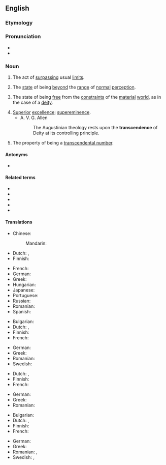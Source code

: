 ==English==

===Etymology===
{{suffix|en|transcend|ence}}

===Pronunciation===
* {{audio|en|En-us-transcendence.ogg|Audio (US)}}
* {{IPA|en|/tɹæn(t)ˈsɛndəns/}}

===Noun===
{{en-noun|~}}

# {{lb|en|countable}} The act of [[surpass]]ing usual [[limit]]s.
# {{lb|en|uncountable}} The [[state]] of being [[beyond]] the [[range]] of [[normal]] [[perception]].
# {{lb|en|uncountable}} The state of being [[free]] from the [[constraint]]s of the [[material]] [[world]], as in the case of a [[deity]].
# [[superior|Superior]] [[excellence]]; [[supereminence]].
#* A. V. G. Allen
#*: The Augustinian theology rests upon the '''transcendence''' of Deity at its controlling principle.
# {{lb|en|math}} The property of being a [[transcendental number]].

====Antonyms====
* {{l|en|immanence}}

====Related terms====
* {{l|en|transcend}}
* {{l|en|transcendency}}
* {{l|en|transcendent}}
* {{l|en|transcendental}}
* {{l|en|transcendently}}

====Translations====
{{trans-top|the act of surpassing usual limits}}
* Chinese:
*: Mandarin: {{t+|cmn|超越|tr=chāoyuè}}
* Dutch: {{t+|nl|overstijging|f}}, {{t+|nl|transcendentie|f}}
* Finnish: {{t|fi|transsendenssi}}
{{trans-mid}}
* French: {{t+|fr|transcendance|f}}
* German: {{t+|de|Transzendenz|f}}
* Greek: {{t+|el|υπέρβαση|f|sc=Grek}}
* Hungarian: {{t|hu|felülemelkedés}}
* Japanese: {{t+|ja|超越|tr=ちょうえつ, chōetsu}}
* Portuguese: {{t+|pt|transcendência}}
* Russian: {{t+|ru|трансцендентность}}
* Romanian: {{t+|ro|transcendență|f}}
* Spanish: {{t|es|transcendencia}}
{{trans-bottom}}

{{trans-top|the state of being beyond the range of normal perception}}
* Bulgarian: {{t|bg|неосезаемост|f}}
* Dutch: {{t+|nl|overstijging|f}}, {{t+|nl|transcendentie|f}}
* Finnish: {{t|fi|transsendenssi}}
* French: {{t+|fr|transcendance|f}}
{{trans-mid}}
* German: {{t+|de|Transzendenz|f}}
* Greek: {{t+|el|υπέρβαση|f|sc=Grek}}
* Romanian: {{t+|ro|transcendență|f}}
* Swedish: {{t|sv|transcendens|c}}
{{trans-bottom}}

{{trans-top|the state of being free from the constraints of the material world, as in the case of a deity}}
* Dutch: {{t+|nl|overstijging|f}}, {{t+|nl|transcendentie|f}}
* Finnish: {{t|fi|transsendenssi}}
* French: {{t+|fr|transcendance|f}}
{{trans-mid}}
* German: {{t+|de|Transzendenz|f}}
* Greek: {{t+|el|υπέρβαση|f|sc=Grek}}
* Romanian: {{t+|ro|transcendență|f}}
{{trans-bottom}}

{{trans-top|superior excellence; supereminence}}
* Bulgarian: {{t+|bg|превъзходство|n}}
* Dutch: {{t+|nl|overstijging|f}}, {{t+|nl|transcendentie|f}}
* Finnish: {{t|fi|etevämmyys}}
* French: {{t+|fr|transcendance|f}}
{{trans-mid}}
* German: {{t+|de|Transzendenz|f}}
* Greek: {{t+|el|υπεροχή|f|sc=Grek}}
* Romanian: {{t+|ro|transcendență|f}}, {{t+|ro|preeminență|f}}
* Swedish: {{t+|sv|överlägsenhet|c}}, {{t|sv|förträfflighet|c}}
{{trans-bottom}}